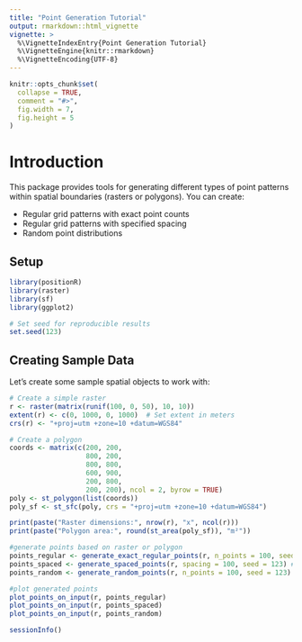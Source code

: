 ```yaml
---
title: "Point Generation Tutorial"
output: rmarkdown::html_vignette
vignette: >
  %\VignetteIndexEntry{Point Generation Tutorial}
  %\VignetteEngine{knitr::rmarkdown}
  %\VignetteEncoding{UTF-8}
---
```


```r
knitr::opts_chunk$set(
  collapse = TRUE,
  comment = "#>",
  fig.width = 7,
  fig.height = 5
)
```

# Introduction

This package provides tools for generating different types of point patterns within spatial boundaries (rasters or polygons). You can create:

- Regular grid patterns with exact point counts
- Regular grid patterns with specified spacing
- Random point distributions

## Setup

```r
library(positionR)  
library(raster)
library(sf)
library(ggplot2)

# Set seed for reproducible results
set.seed(123)
```

## Creating Sample Data

Let's create some sample spatial objects to work with:

```r
# Create a simple raster
r <- raster(matrix(runif(100, 0, 50), 10, 10))
extent(r) <- c(0, 1000, 0, 1000)  # Set extent in meters
crs(r) <- "+proj=utm +zone=10 +datum=WGS84"

# Create a polygon
coords <- matrix(c(200, 200,
                   800, 200,
                   800, 800,
                   600, 900,
                   200, 800,
                   200, 200), ncol = 2, byrow = TRUE)
poly <- st_polygon(list(coords))
poly_sf <- st_sfc(poly, crs = "+proj=utm +zone=10 +datum=WGS84")

print(paste("Raster dimensions:", nrow(r), "x", ncol(r)))
print(paste("Polygon area:", round(st_area(poly_sf)), "m²"))
```


```r
#generate points based on raster or polygon
points_regular <- generate_exact_regular_points(r, n_points = 100, seed = 123) #regular spacing of set # of points (actual number may vary slightly)
points_spaced <- generate_spaced_points(r, spacing = 100, seed = 123) #regular set spacing
points_random <- generate_random_points(r, n_points = 100, seed = 123) #random locations 

#plot generated points
plot_points_on_input(r, points_regular)
plot_points_on_input(r, points_spaced)
plot_points_on_input(r, points_random)
```




```r
sessionInfo()
```
